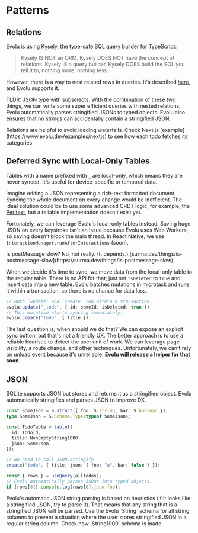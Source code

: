 
# Patterns

## Relations

Evolu is using [Kysely](https://kysely.dev), the type-safe SQL query builder
for TypeScript.

> Kysely IS NOT an ORM. Kysely DOES NOT have the concept of relations. Kysely IS a query builder. Kysely DOES build the SQL you tell it to, nothing more, nothing less.

However, there is a way to nest related rows in queries. It's described
[here](https://kysely.dev/docs/recipes/relations), and Evolu supports it.

TLDR: JSON type with subselects. With the combination of these two things,
we can write some super efficient queries with nested relations.
Evolu automatically parses stringified JSONs to typed objects. Evolu also ensures
that no strings can accidentally contain a stringified JSON.

<Callout type="info">
  Relations are helpful to avoid loading waterfalls. Check Next.js
  [example](https://www.evolu.dev/examples/nextjs) to see how each todo fetches
  its categories.
</Callout>

## Deferred Sync with Local-Only Tables

Tables with a name prefixed with `_` are local-only, which means they are never
synced. It's useful for device-specific or temporal data.

Imagine editing a JSON representing a rich-text formatted document. Syncing the
whole document on every change would be inefficient. The ideal solution could
be to use some advanced CRDT logic, for example, the
[Peritext](https://www.inkandswitch.com/peritext), but a reliable implementation
doesn't exist yet.

Fortunately, we can leverage Evolu's local-only tables instead. Saving huge
JSON on every keystroke isn't an issue because Evolu uses Web Workers,
so saving doesn't block the main thread. In React Native, we use
`InteractionManager.runAfterInteractions` (soon).

<Callout type="info">
  Is postMessage slow? No, not really. (It depends.)
  [surma.dev/things/is-postmessage-slow](https://surma.dev/things/is-postmessage-slow)
</Callout>

When we decide it's time to sync, we move data from the local-only table to the
regular table. There is no API for that; just set `isDeleted` to `true` and insert
data into a new table. Evolu batches mutations in microtask and runs it within a
transaction, so there is no chance for data loss.

```ts
// Both `update` and `create` run within a transaction.
evolu.update("_todo", { id: someId, isDeleted: true });
// This mutation starts syncing immediately.
evolu.create("todo", { title });
```

The last question is, when should we do that? We can expose an explicit sync
button, but that's not a friendly UX. The better approach is to use a reliable
heuristic to detect the user unit of work. We can leverage page visibility,
a route change, and other techniques. Unfortunately, we can't rely on unload
event because it's unreliable. **Evolu will release a helper for that soon.**

## JSON

SQLite supports JSON but stores and returns it as a stringified object.
Evolu automatically stringifies and parses JSON to improve DX.

```ts
const SomeJson = S.struct({ foo: S.string, bar: S.boolean });
type SomeJson = S.Schema.Type<typeof SomeJson>;

const TodoTable = table({
  id: TodoId,
  title: NonEmptyString1000,
  json: SomeJson,
});

// No need to call JSON.stringify
create("todo", { title, json: { foo: "a", bar: false } });

const { rows } = useQuery(allTodos);
// Evolu automatically parses JSONs into typed objects.
if (rows[0]) console.log(rows[0].json.foo);
```

<Callout>
  Evolu's automatic JSON string parsing is based on heuristics (if it looks like
  a stringified JSON, try to parse it). That means that any string that is a
  stringified JSON will be parsed. Use the Evolu `String` schema for all string
  columns to prevent a situation where the user stores stringified JSON in a
  regular string column. Check how `String1000` schema is made.
</Callout>
